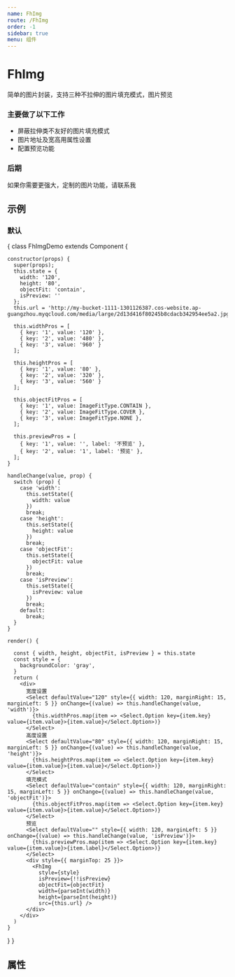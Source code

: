 ```yaml
---
name: FhImg
route: /FhImg
order: -1
sidebar: true
menu: 组件
---
```



# FhImg
简单的图片封装，支持三种不拉伸的图片填充模式，图片预览

### 主要做了以下工作

+ 屏蔽拉伸类不友好的图片填充模式
+ 图片地址及宽高用属性设置
+ 配置预览功能

### 后期

如果你需要更强大，定制的图片功能，请联系我

## 示例

### 默认
<Playground>
{
  class FhImgDemo extends Component {

    constructor(props) {
      super(props);
      this.state = {
        width: '120',
        height: '80',
        objectFit: 'contain',
        isPreview: ''
      };
      this.url = 'http://my-bucket-1111-1301126387.cos-website.ap-guangzhou.myqcloud.com/media/large/2d13d416f80245b8cdacb342954ee5a2.jpg';

      this.widthPros = [
        { key: '1', value: '120' },
        { key: '2', value: '480' },
        { key: '3', value: '960' }
      ];

      this.heightPros = [
        { key: '1', value: '80' },
        { key: '2', value: '320' },
        { key: '3', value: '560' }
      ];

      this.objectFitPros = [
        { key: '1', value: ImageFitType.CONTAIN },
        { key: '2', value: ImageFitType.COVER },
        { key: '3', value: ImageFitType.NONE },
      ];

      this.previewPros = [
        { key: '1', value: '', label: '不预览' },
        { key: '2', value: '1', label: '预览' },
      ];
    }

    handleChange(value, prop) {
      switch (prop) {
        case 'width':
          this.setState({
            width: value
          })
          break;
        case 'height':
          this.setState({
            height: value
          })
          break;
        case 'objectFit':
          this.setState({
            objectFit: value
          })
          break;
        case 'isPreview':
          this.setState({
            isPreview: value
          })
          break;
        default:
          break;
      }
    }

    render() {

      const { width, height, objectFit, isPreview } = this.state
      const style = {
        backgroundColor: 'gray',
      }
      return (
        <div>
          宽度设置
          <Select defaultValue="120" style={{ width: 120, marginRight: 15, marginLeft: 5 }} onChange={(value) => this.handleChange(value, 'width')}>
            {this.widthPros.map(item => <Select.Option key={item.key} value={item.value}>{item.value}</Select.Option>)}
          </Select>
          高度设置
          <Select defaultValue="80" style={{ width: 120, marginRight: 15, marginLeft: 5 }} onChange={(value) => this.handleChange(value, 'height')}>
            {this.heightPros.map(item => <Select.Option key={item.key} value={item.value}>{item.value}</Select.Option>)}
          </Select>
          填充模式
          <Select defaultValue="contain" style={{ width: 120, marginRight: 15, marginLeft: 5 }} onChange={(value) => this.handleChange(value, 'objectFit')}>
            {this.objectFitPros.map(item => <Select.Option key={item.key} value={item.value}>{item.value}</Select.Option>)}
          </Select>
          预览
          <Select defaultValue="" style={{ width: 120, marginLeft: 5 }} onChange={(value) => this.handleChange(value, 'isPreview')}>
            {this.previewPros.map(item => <Select.Option key={item.key} value={item.value}>{item.label}</Select.Option>)}
          </Select>
          <div style={{ marginTop: 25 }}>
            <FhImg
              style={style}
              isPreview={!!isPreview}
              objectFit={objectFit}
              width={parseInt(width)}
              height={parseInt(height)}
              src={this.url} />
          </div>
        </div>
      )
    }
  }
}
</Playground>



## 属性
<Props of={FhImg} />

